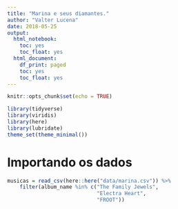 ```yaml
---
title: "Marina e seus diamantes."
author: "Valter Lucena"
date: 2018-05-25
output:
  html_notebook:
    toc: yes
    toc_float: yes
  html_document:
    df_print: paged
    toc: yes
    toc_float: yes
---
```


```r
knitr::opts_chunk$set(echo = TRUE)
```

```r
library(tidyverse)
library(viridis)
library(here)
library(lubridate)
theme_set(theme_minimal())
```

# Importando os dados

```r
musicas = read_csv(here::here("data/marina.csv")) %>% 
    filter(album_name %in% c("The Family Jewels", 
                             "Electra Heart", 
                             "FROOT"))
```


